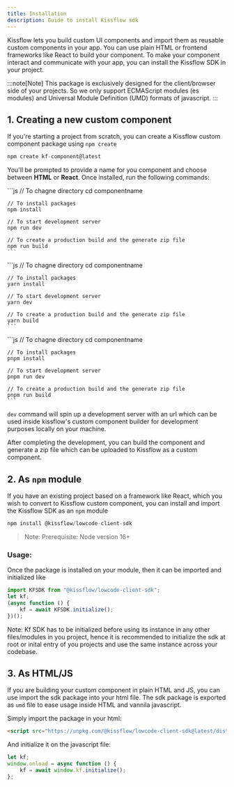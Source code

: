 ```yaml
---
title: Installation
description: Guide to install Kissflow sdk
---
```

Kissflow lets you build custom UI components and import them as reusable custom components in your app. You can use plain HTML or frontend frameworks like React to build your component. 
To make your component interact and communicate with your app, you can install the Kissflow SDK in your project.


:::note[Note]
This package is exclusively designed for the client/browser side of your projects. So we only support ECMAScript modules (es modules) and Universal Module Definition (UMD) formats of javascript.
:::


## 1. Creating a new custom component

If you're starting a project from scratch, you can create a Kissflow custom component package using `npm create`
```js
npm create kf-component@latest
```

You'll be prompted to provide a name for you component and choose between **HTML** or **React**. Once installed, run the following commands:


<Tabs>
  <TabItem label="npm">    
    ```js
    // To chagne directory
    cd componentname

    // To install packages
    npm install

    // To start development server
    npm run dev

    // To create a production build and the generate zip file
    npm run build
    ```
  </TabItem>
  <TabItem label="yarn">
    ```js
    // To chagne directory
    cd componentname

    // To install packages
    yarn install

    // To start development server
    yarn dev

    // To create a production build and the generate zip file
    yarn build
    ```
  </TabItem>
  <TabItem label="pnpm">
    ```js
    // To chagne directory
    cd componentname

    // To install packages
    pnpm install

    // To start development server
    pnpm run dev
    
    // To create a production build and the generate zip file
    pnpm run build
    ```
  </TabItem>
</Tabs>


`dev` command will spin up a development server with an url which can be used inside kissflow's custom component builder for development purposes locally on your machine.

After completing the development, you can build the component and generate a zip file which can be uploaded to Kissflow as a custom component.


## 2. As `npm` module

If you have an existing project based on a framework like React, which you wish to convert to Kissflow custom component, you can install and import the Kissflow SDK as an `npm` module


```js
npm install @kissflow/lowcode-client-sdk
```
> Note: Prerequisite: Node version 16+


### Usage:
Once the package is installed on your module, then it can be imported and initialized like

```js
import KFSDK from "@kissflow/lowcode-client-sdk";
let kf;
(async function () {
	kf = await KFSDK.initialize();
})();
```

Note: Kf SDK has to be initialized before using its instance in any other files/modules in you project, hence it is recommended to initialize the sdk at root or inital entry of you projects and use the same instance across your codebase.


## 3. As HTML/JS

If you are building your custom component in plain HTML and JS, you can use import the sdk package into your html file.
The sdk package is exported as `umd` file to ease usage inside HTML and vannila javascript. 

Simply import the package in your html:
```html
<script src="https://unpkg.com/@kissflow/lowcode-client-sdk@latest/dist/kfsdk.umd.js"></script>
```
And initialize it on the javascript file:
```js
let kf;
window.onload = async function () {
	kf = await window.kf.initialize();
};
```
